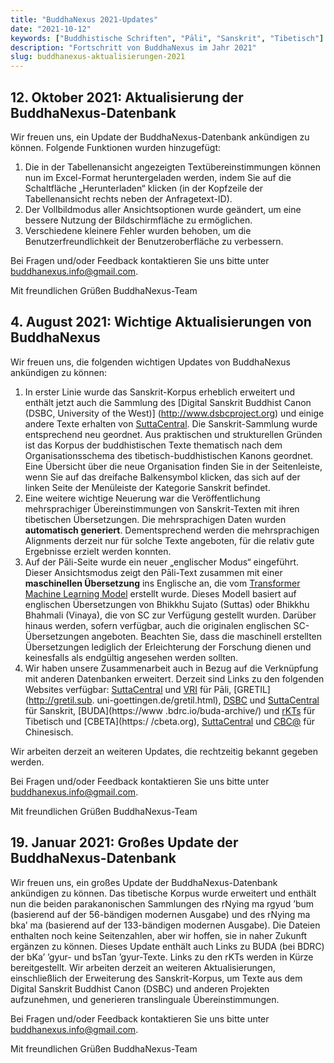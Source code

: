 ```yaml
---
title: "BuddhaNexus 2021-Updates"
date: "2021-10-12"
keywords: ["Buddhistische Schriften", "Pāli", "Sanskrit", "Tibetisch"]
description: "Fortschritt von BuddhaNexus im Jahr 2021"
slug: buddhanexus-aktualisierungen-2021
---
```


## 12. Oktober 2021: Aktualisierung der BuddhaNexus-Datenbank

Wir freuen uns, ein Update der BuddhaNexus-Datenbank ankündigen zu können. Folgende Funktionen wurden hinzugefügt:

1. Die in der Tabellenansicht angezeigten Textübereinstimmungen können nun im Excel-Format heruntergeladen werden, indem Sie auf die Schaltfläche „Herunterladen“ klicken (in der Kopfzeile der Tabellenansicht rechts neben der Anfragetext-ID).
2. Der Vollbildmodus aller Ansichtsoptionen wurde geändert, um eine bessere Nutzung der Bildschirmfläche zu ermöglichen.
3. Verschiedene kleinere Fehler wurden behoben, um die Benutzerfreundlichkeit der Benutzeroberfläche zu verbessern.

Bei Fragen und/oder Feedback kontaktieren Sie uns bitte unter [buddhanexus.info@gmail.com](mailto:buddhanexus.info@gmail.com).

Mit freundlichen Grüßen
BuddhaNexus-Team

## 4. August 2021: Wichtige Aktualisierungen von BuddhaNexus

Wir freuen uns, die folgenden wichtigen Updates von BuddhaNexus ankündigen zu können:

1. In erster Linie wurde das Sanskrit-Korpus erheblich erweitert und enthält jetzt auch die Sammlung des [Digital Sanskrit Buddhist Canon (DSBC, University of the West)] (http://www.dsbcproject.org) und einige andere Texte erhalten von [SuttaCentral](https://suttacentral.net). Die Sanskrit-Sammlung wurde entsprechend neu geordnet. Aus praktischen und strukturellen Gründen ist das Korpus der buddhistischen Texte thematisch nach dem Organisationsschema des tibetisch-buddhistischen Kanons geordnet. Eine Übersicht über die neue Organisation finden Sie in der Seitenleiste, wenn Sie auf das dreifache Balkensymbol klicken, das sich auf der linken Seite der Menüleiste der Kategorie Sanskrit befindet.
2. Eine weitere wichtige Neuerung war die Veröffentlichung mehrsprachiger Übereinstimmungen von Sanskrit-Texten mit ihren tibetischen Übersetzungen. Die mehrsprachigen Daten wurden **automatisch generiert**. Dementsprechend werden die mehrsprachigen Alignments derzeit nur für solche Texte angeboten, für die relativ gute Ergebnisse erzielt werden konnten.
3. Auf der Pāli-Seite wurde ein neuer „englischer Modus“ eingeführt. Dieser Ansichtsmodus zeigt den Pāli-Text zusammen mit einer **maschinellen Übersetzung** ins Englische an, die vom [Transformer Machine Learning Model](https://github.com/tensorflow/tensor2tensor) erstellt wurde. Dieses Modell basiert auf englischen Übersetzungen von Bhikkhu Sujato (Suttas) oder Bhikkhu Bhahmali (Vinaya), die von SC zur Verfügung gestellt wurden. Darüber hinaus werden, sofern verfügbar, auch die originalen englischen SC-Übersetzungen angeboten. Beachten Sie, dass die maschinell erstellten Übersetzungen lediglich der Erleichterung der Forschung dienen und keinesfalls als endgültig angesehen werden sollten.
4. Wir haben unsere Zusammenarbeit auch in Bezug auf die Verknüpfung mit anderen Datenbanken erweitert. Derzeit sind Links zu den folgenden Websites verfügbar: [SuttaCentral](https://suttacentral.net) und [VRI](https://tipitaka.org/) für Pāli, [GRETIL](http://gretil.sub. uni-goettingen.de/gretil.html), [DSBC](http://www.dsbcproject.org) und [SuttaCentral](https://suttacentral.net) für Sanskrit, [BUDA](https://www .bdrc.io/buda-archive/) und [rKTs](https://www.istb.univie.ac.at/kanjur/rktsneu/sub/index.php) für Tibetisch und [CBETA](https:/ /cbeta.org), [SuttaCentral](https://suttacentral.net) und [CBC@](https://dazangthings.nz/cbc/) für Chinesisch.

Wir arbeiten derzeit an weiteren Updates, die rechtzeitig bekannt gegeben werden.

Bei Fragen und/oder Feedback kontaktieren Sie uns bitte unter [buddhanexus.info@gmail.com](mailto:buddhanexus.info@gmail.com).

Mit freundlichen Grüßen
BuddhaNexus-Team

## 19. Januar 2021: Großes Update der BuddhaNexus-Datenbank

Wir freuen uns, ein großes Update der BuddhaNexus-Datenbank ankündigen zu können. Das tibetische Korpus wurde erweitert und enthält nun die beiden parakanonischen Sammlungen des rNying ma rgyud ’bum (basierend auf der 56-bändigen modernen Ausgabe) und des rNying ma bka’ ma (basierend auf der 133-bändigen modernen Ausgabe). Die Dateien enthalten noch keine Seitenzahlen, aber wir hoffen, sie in naher Zukunft ergänzen zu können.
Dieses Update enthält auch Links zu BUDA (bei BDRC) der bKa’ ’gyur- und bsTan ’gyur-Texte. Links zu den rKTs werden in Kürze bereitgestellt.
Wir arbeiten derzeit an weiteren Aktualisierungen, einschließlich der Erweiterung des Sanskrit-Korpus, um Texte aus dem Digital Sanskrit Buddhist Canon (DSBC) und anderen Projekten aufzunehmen, und generieren translinguale Übereinstimmungen.

Bei Fragen und/oder Feedback kontaktieren Sie uns bitte unter [buddhanexus.info@gmail.com](mailto:buddhanexus.info@gmail.com).

Mit freundlichen Grüßen
BuddhaNexus-Team
